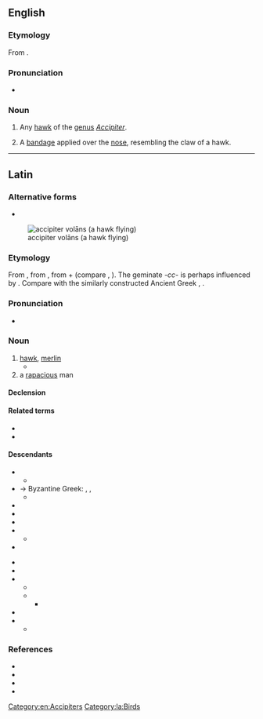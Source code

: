 {{also|Accipiter}}
==English==

===Etymology===
From {{uder|en|la|accipiter||hawk}}.

===Pronunciation===
* {{a|US}} {{IPA|en|/æk.ˈsɪp.ə.tɚ/}}

===Noun===
{{en-noun}}

# {{lb|en|ornithology}} Any [[hawk]] of the [[genus]] ''[[Accipiter]]''.
# {{lb|en|medical|surgery}} A [[bandage]] applied over the [[nose]], resembling the claw of a hawk.

[[Category:en:Accipiters]]

----

==Latin==

===Alternative forms===
* {{alter|la|*auceptor||Vulgar Latin}}
[[File:Accipiter nisus -in flight-8-4c.jpg|thumb|accipiter volāns (a hawk flying)]]

===Etymology===
From {{inh|la|itc-pro|*akupetros}}, from {{inh|la|ine-pro||*h₂eḱu-péth₂r̥}}, from  {{m|ine-pro|*h₂eḱ-|*h₂eḱus|sharp}} + {{m|ine-pro|*péth₂r̥||feather, wing}} (compare {{m|la|acus}}, {{m|la|penna}}). The geminate ''-cc-'' is perhaps influenced by {{m|la|accipiō||take, seize}}. Compare with the similarly constructed Ancient Greek {{m|grc|ὠκύπτερος||swift-winged}}, {{cog|sla-pro|*àstrę̄bъ}}.

===Pronunciation===
* {{la-IPA|eccl=yes}}

===Noun===
{{la-noun|accipiter<3>|g=m}}

# [[hawk]], [[merlin]]
#* {{Q|la|Ovid|Tristia|1|75-76|quote=terrētur minimō pennae strīdōre columbā,<br/>unguibus, '''accipiter''', sauciā facta tuīs.|trans=''The dove is terrified by the slightest rustle of a feather, having been wounded by your talons, '''hawk'''.''}}
# a [[rapacious]] man

====Declension====
{{la-ndecl|accipiter<3>}}

====Related terms====
* {{l|la|accipiō}}
* {{l|la|astur}}

====Descendants====
{{top2}}
* {{desc|an|astor|azor}}
** {{desc|eu|aztore|bor=1}}
* → Byzantine Greek: {{l|el|ξιφτέρι}}, {{l|el|ξεφτέρι}}, {{l|el|ἐξιφτέριν}}
** {{desc|bor=1|sq|qift|t=kite|skifter}}
* {{desc|ca|astor}}
* {{desc|co|altore}}
* {{desc|en|accipiter|bor=1}}
* {{desc|fro|hostur|ostur|ostor|ostoir}}
** {{desc|fr|autour}}
* {{desc|it|astore}}
{{mid2}}
* {{desc|lmo|astor}}
* {{desc|oc|astor}}
* {{desc|roa-opt|açor}}
** {{desc|gl|azor}}
** {{desc|pt|açor|Açores}}
*** {{desc|en|Azores|bor=1}}
* {{desc|sc|istore}}
* {{desc|osp|adtor}}
** {{desc|es|azor}}
{{bottom}}

===References===
* {{R:L&S}}
* {{R:Elementary Lewis}}
* {{R:Gaffiot}}
* {{R:Peck}}

[[Category:la:Birds]]